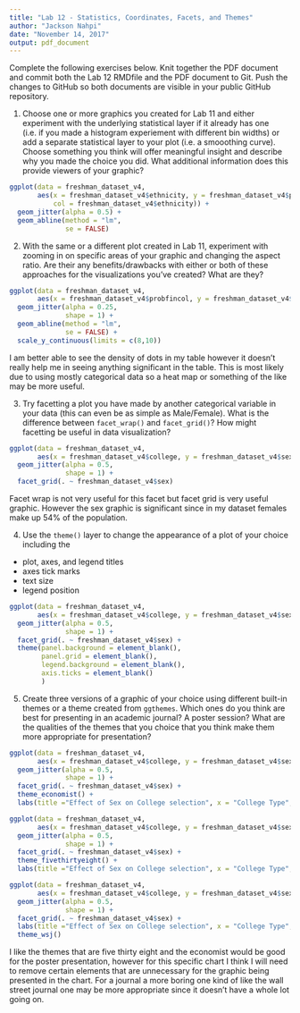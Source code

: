```yaml
---
title: "Lab 12 - Statistics, Coordinates, Facets, and Themes"
author: "Jackson Nahpi"
date: "November 14, 2017"
output: pdf_document
---
```


Complete the following exercises below. Knit together the PDF document and commit both the Lab 12 RMDfile and the PDF document to Git. Push the changes to GitHub so both documents are visible in your public GitHub repository.

1. Choose one or more graphics you created for Lab 11 and either experiment with the underlying statistical layer if it already has one (i.e. if you made a histogram experiement with different bin widths) or add a separate statistical layer to your plot (i.e. a smooothing curve). Choose something you think will offer meaningful insight and describe why you made the choice you did. What additional information does this provide viewers of your graphic?

```r
ggplot(data = freshman_dataset_v4,
       aes(x = freshman_dataset_v4$ethnicity, y = freshman_dataset_v4$probfincol,
           col = freshman_dataset_v4$ethnicity)) +
  geom_jitter(alpha = 0.5) +
  geom_abline(method = "lm",
              se = FALSE)
```

2. With the same or a different plot created in Lab 11, experiment with zooming in on specific areas of your graphic and changing the aspect ratio. Are their any benefits/drawbacks with either or both of these approaches for the visualizations you've created? What are they? 


```r
ggplot(data = freshman_dataset_v4,
       aes(x = freshman_dataset_v4$probfincol, y = freshman_dataset_v4$educprogram6)) +
  geom_jitter(alpha = 0.25,
              shape = 1) +
  geom_abline(method = "lm",
              se = FALSE) +
  scale_y_continuous(limits = c(8,10))
```
I am better able to see the density of dots in my table however it doesn't really help me in seeing anything significant in the table. This is most likely due to using mostly categorical data so a heat map or something of the like may be more useful.


3. Try facetting a plot you have made by another categorical variable in your data (this can even be as simple as Male/Female). What is the difference between `facet_wrap()` and `facet_grid()`? How might facetting be useful in data visualization?


```r
ggplot(data = freshman_dataset_v4,
       aes(x = freshman_dataset_v4$college, y = freshman_dataset_v4$sex)) +
  geom_jitter(alpha = 0.5,
              shape = 1) +
  facet_grid(. ~ freshman_dataset_v4$sex)
```


Facet wrap is not very useful for this facet but facet grid is very useful graphic. However the sex graphic is significant since in my dataset females make up 54% of the population.


4. Use the `theme()` layer to change the appearance of a plot of your choice including the
  * plot, axes, and legend titles
  * axes tick marks
  * text size
  * legend position

```r
ggplot(data = freshman_dataset_v4,
       aes(x = freshman_dataset_v4$college, y = freshman_dataset_v4$sex)) +
  geom_jitter(alpha = 0.5,
              shape = 1) +
  facet_grid(. ~ freshman_dataset_v4$sex) + 
  theme(panel.background = element_blank(),
        panel.grid = element_blank(),
        legend.background = element_blank(),
        axis.ticks = element_blank()
        )
```


5. Create three versions of a graphic of your choice using different built-in themes or a theme created from `ggthemes`. Which ones do you think are best for presenting in an academic journal? A poster session? What are the qualities of the themes that you choice that you think make them more appropriate for presentation?


```r
ggplot(data = freshman_dataset_v4,
       aes(x = freshman_dataset_v4$college, y = freshman_dataset_v4$sex)) +
  geom_jitter(alpha = 0.5,
              shape = 1) +
  facet_grid(. ~ freshman_dataset_v4$sex) +
  theme_economist() +
  labs(title ="Effect of Sex on College selection", x = "College Type", y = "Sex")

ggplot(data = freshman_dataset_v4,
       aes(x = freshman_dataset_v4$college, y = freshman_dataset_v4$sex)) +
  geom_jitter(alpha = 0.5,
              shape = 1) +
  facet_grid(. ~ freshman_dataset_v4$sex) +
  theme_fivethirtyeight() +
  labs(title ="Effect of Sex on College selection", x = "College Type", y = "Sex")

ggplot(data = freshman_dataset_v4,
       aes(x = freshman_dataset_v4$college, y = freshman_dataset_v4$sex)) +
  geom_jitter(alpha = 0.5,
              shape = 1) +
  facet_grid(. ~ freshman_dataset_v4$sex) +
  labs(title ="Effect of Sex on College selection", x = "College Type", y = "Sex") +
  theme_wsj()
```
I like the themes that are five thirty eight and the economist would be good for the poster presentation, however for this specific chart I think I will need to remove certain elements that are unnecessary for the graphic being presented in the chart. For a journal a more boring one kind of like the wall street journal one may be more appropriate since it doesn't have a whole lot going on.


